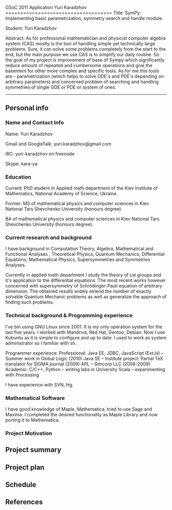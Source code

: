 GSoC 2011 Application Yuri Karadzhov
====================================
Title:	 SymPy: Implementing basic parametrization, symmetry search and handle module.

Student:	 Yuri Karadzhov

Abstract:	As for professional mathematician and physicist computer algebra system (CAS) mostly is the tool of handling simple yet technically large problems. Sure, it can solve some problems completely from the start to the end, but the main purpose we use CAS is to simplify our daily routine. So the goal of my project is improvement of base of Sympy which significantly reduce amount of repeated and cumbersome operations and give the basement for other more complex and specific tools.
As for me this tools are – parametrization (which helps to solve ODE's and PDE's depending on arbitrary parameters) and concerned problem of searching and handling symmetries of single ODE or PDE or system of ones.	
----

== Personal info ==
=== Name and Contact Info ===



Name: Yuri Karadzhov

Gmail and GoogleTalk: yuri.karadzhov@gmail.com

IRC: yuri-karadzhov on freenode

Skype: kara-ya



=== Education ===



Current: PhD student in Applied math department of the Kiev Institute of Mathematics, National
Academy of Science, Ukraine.

Former: MS of mathematical physics and computer sciences in Kiev National Tars Shevchenko University (honours degree).

BA of mathematical physics and computer sciences in Kiev National Tars Shevchenko University (honours degree).



=== Current research and background ===



I have background in Computation Theory, Algebra, Mathematical and Functional Analyses , Theoretical Physics, Quantum Mechanics, Differential Equations, Mathematical Physics, Supersymmetries and Symmetries Analyses.

Currently in applied math department I study the theory of Lie groups
and it's application to the differential equations. The most recent
works however concerned with supersymmetry of Schrödinger-Pauli
equation of arbitrary dimension. The obtained results widely extend
the number of exactly solvable Quantum Mechanic problems as well as
generalize the approach of finding such problems.



=== Technical background & Programming experience ===



I've bin using GNU Linux since 2001. It is my only operation system for the last five years. I worked with  Mandriva, Red Hat, Gentoo, Debian. Now I use Kubuntu as it is simple to configure and up to date. I used to work as system administrator so I familiar with sh.

Programmer experience:
Professional:
Java EE, JDBC, JavaScript (ExtJs) – Summer work in Global Logic (2010)
Java SE – Institute project: Partial TeX translator for SIGMA journal (2009)
APL – Simcorp LLC (2008-2009)
Academic:
C/C++, Python – writing labs in University
Scala – experimenting with Processing

I have experience with SVN, Hg.



=== Mathematical Software ===



I have good knowledge of Maple, Mathematica, tried to use Sage and Maxima.
I completed the desired functionality as Maple Library and now porting it to Mathematica.



=== Project Motivation ===


== Project summary ==



== Project plan ==



== Schedule ==


== References ==